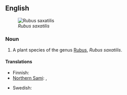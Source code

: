 ==English==
{{wikipedia}}
[[File:Rubus saxatilis02 cropped.jpg|thumb|right|''Rubus saxatilis'']]

===Noun===
{{en-noun|sg=[[stone]] [[bramble]]}}

# A plant species of the genus [[Rubus]], ''Rubus saxatilis''.

====Translations====
{{trans-top|Rubus saxatilis}}
* Finnish: {{t-|fi|lillukka}}
* [[Northern Sami]]: {{tø|se|veaddemuorji|xs=Northern Sami}}, {{tø|se|lážžamuorji|xs=Northern Sami}}
{{trans-mid}}
* Swedish: {{t|sv|stenbär|n}}
{{trans-bottom}}